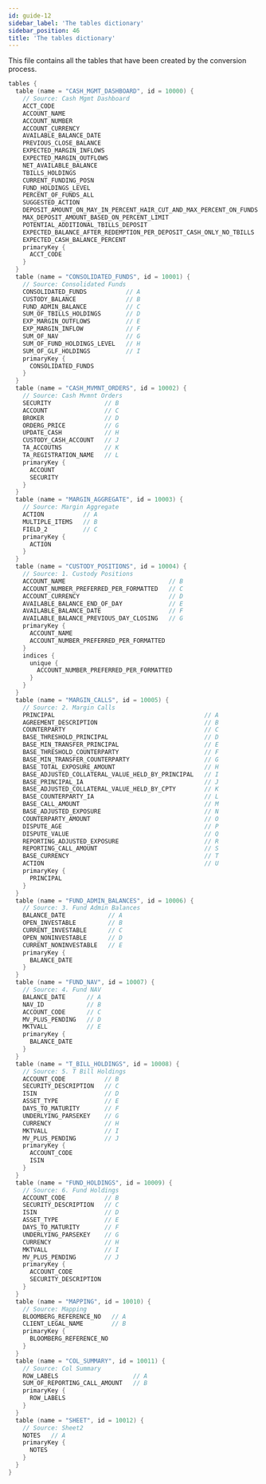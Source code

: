```yaml
---
id: guide-12
sidebar_label: 'The tables dictionary'
sidebar_position: 46
title: 'The tables dictionary'
---
```


This file contains all the tables that have been created by the conversion process.

```kotlin
tables {
  table (name = "CASH_MGMT_DASHBOARD", id = 10000) {
    // Source: Cash Mgmt Dashboard
    ACCT_CODE                                                            // A
    ACCOUNT_NAME                                                         // C
    ACCOUNT_NUMBER                                                       // D
    ACCOUNT_CURRENCY                                                     // E
    AVAILABLE_BALANCE_DATE                                               // H
    PREVIOUS_CLOSE_BALANCE                                               // I
    EXPECTED_MARGIN_INFLOWS                                              // L (aggregation SUMIF(MarginAcccounts,A2,MarginInflows))
    EXPECTED_MARGIN_OUTFLOWS                                             // M (aggregation SUMIF(MarginAcccounts,A2,MarginOutFlows))
    NET_AVAILABLE_BALANCE                                                // N (aggregation MIN(F2,J2)+M2)
    TBILLS_HOLDINGS                                                      // O (aggregation SUMIF(TBillHoldings,A2,TBillSum))
    CURRENT_FUNDING_POSN                                                 // P unable to parse: IFERROR(VLOOKUP(A2,GLFHoldingsRange,3,FALSE),0); see log for details
    FUND_HOLDINGS_LEVEL                                                  // R (aggregation SUMIF(FundAcctRande,A2,FundValues))
    PERCENT_OF_FUNDS_ALL                                                 // S (aggregation R2/Q2)
    SUGGESTED_ACTION                                                     // T (aggregation IF(K22>10%,IF(J22>F22+M22,"SWEEP","CheckReconciliation"),IF(AND(N22>0,S22<=8%),"SWEEP",IF(AND(N22<0,#REF!> 0),"Redeem","Not Able to recommend"))))
    DEPOSIT_AMOUNT_ON_MAY_IN_PERCENT_HAIR_CUT_AND_MAX_PERCENT_ON_FUNDS   // U (aggregation IF(N2>=0,MIN(N2*0.8, Q2*0.08-R2),IF(T2="Redeem",-MIN(-N2,#REF!))))
    MAX_DEPOSIT_AMOUNT_BASED_ON_PERCENT_LIMIT                            // V (aggregation Q2*0.08-R2)
    POTENTIAL_ADDITIONAL_TBILLS_DEPOSIT                                  // W (aggregation MIN(O2, V2-U2))
    EXPECTED_BALANCE_AFTER_REDEMPTION_PER_DEPOSIT_CASH_ONLY_NO_TBILLS    // X (aggregation F3-U3)
    EXPECTED_CASH_BALANCE_PERCENT                                        // Y (aggregation X2/Q2)
    primaryKey {
      ACCT_CODE
    }
  }
  table (name = "CONSOLIDATED_FUNDS", id = 10001) {
    // Source: Consolidated Funds
    CONSOLIDATED_FUNDS           // A
    CUSTODY_BALANCE              // B
    FUND_ADMIN_BALANCE           // C
    SUM_OF_TBILLS_HOLDINGS       // D
    EXP_MARGIN_OUTFLOWS          // E
    EXP_MARGIN_INFLOW            // F
    SUM_OF_NAV                   // G
    SUM_OF_FUND_HOLDINGS_LEVEL   // H
    SUM_OF_GLF_HOLDINGS          // I
    primaryKey {
      CONSOLIDATED_FUNDS
    }
  }
  table (name = "CASH_MVMNT_ORDERS", id = 10002) {
    // Source: Cash Mvmnt Orders
    SECURITY               // B
    ACCOUNT                // C
    BROKER                 // D
    ORDERG_PRICE           // G
    UPDATE_CASH            // H
    CUSTODY_CASH_ACCOUNT   // J
    TA_ACCOUTNS            // K
    TA_REGISTRATION_NAME   // L
    primaryKey {
      ACCOUNT
      SECURITY
    }
  }
  table (name = "MARGIN_AGGREGATE", id = 10003) {
    // Source: Margin Aggregate
    ACTION           // A
    MULTIPLE_ITEMS   // B
    FIELD_2          // C
    primaryKey {
      ACTION
    }
  }
  table (name = "CUSTODY_POSITIONS", id = 10004) {
    // Source: 1. Custody Positions
    ACCOUNT_NAME                             // B
    ACCOUNT_NUMBER_PREFERRED_PER_FORMATTED   // C
    ACCOUNT_CURRENCY                         // D
    AVAILABLE_BALANCE_END_OF_DAY             // E
    AVAILABLE_BALANCE_DATE                   // F
    AVAILABLE_BALANCE_PREVIOUS_DAY_CLOSING   // G
    primaryKey {
      ACCOUNT_NAME
      ACCOUNT_NUMBER_PREFERRED_PER_FORMATTED
    }
    indices {
      unique {
        ACCOUNT_NUMBER_PREFERRED_PER_FORMATTED
      }
    }
  }
  table (name = "MARGIN_CALLS", id = 10005) {
    // Source: 2. Margin Calls
    PRINCIPAL                                          // A
    AGREEMENT_DESCRIPTION                              // B
    COUNTERPARTY                                       // C
    BASE_THRESHOLD_PRINCIPAL                           // D
    BASE_MIN_TRANSFER_PRINCIPAL                        // E
    BASE_THRESHOLD_COUNTERPARTY                        // F
    BASE_MIN_TRANSFER_COUNTERPARTY                     // G
    BASE_TOTAL_EXPOSURE_AMOUNT                         // H
    BASE_ADJUSTED_COLLATERAL_VALUE_HELD_BY_PRINCIPAL   // I
    BASE_PRINCIPAL_IA                                  // J
    BASE_ADJUSTED_COLLATERAL_VALUE_HELD_BY_CPTY        // K
    BASE_COUNTERPARTY_IA                               // L
    BASE_CALL_AMOUNT                                   // M
    BASE_ADJUSTED_EXPOSURE                             // N
    COUNTERPARTY_AMOUNT                                // O
    DISPUTE_AGE                                        // P
    DISPUTE_VALUE                                      // Q
    REPORTING_ADJUSTED_EXPOSURE                        // R
    REPORTING_CALL_AMOUNT                              // S
    BASE_CURRENCY                                      // T
    ACTION                                             // U
    primaryKey {
      PRINCIPAL
    }
  }
  table (name = "FUND_ADMIN_BALANCES", id = 10006) {
    // Source: 3. Fund Admin Balances
    BALANCE_DATE            // A
    OPEN_INVESTABLE         // B
    CURRENT_INVESTABLE      // C
    OPEN_NONINVESTABLE      // D
    CURRENT_NONINVESTABLE   // E
    primaryKey {
      BALANCE_DATE
    }
  }
  table (name = "FUND_NAV", id = 10007) {
    // Source: 4. Fund NAV
    BALANCE_DATE      // A
    NAV_ID            // B
    ACCOUNT_CODE      // C
    MV_PLUS_PENDING   // D
    MKTVALL           // E
    primaryKey {
      BALANCE_DATE
    }
  }
  table (name = "T_BILL_HOLDINGS", id = 10008) {
    // Source: 5. T Bill Holdings
    ACCOUNT_CODE           // B
    SECURITY_DESCRIPTION   // C
    ISIN                   // D
    ASSET_TYPE             // E
    DAYS_TO_MATURITY       // F
    UNDERLYING_PARSEKEY    // G
    CURRENCY               // H
    MKTVALL                // I
    MV_PLUS_PENDING        // J
    primaryKey {
      ACCOUNT_CODE
      ISIN
    }
  }
  table (name = "FUND_HOLDINGS", id = 10009) {
    // Source: 6. Fund Holdings
    ACCOUNT_CODE           // B
    SECURITY_DESCRIPTION   // C
    ISIN                   // D
    ASSET_TYPE             // E
    DAYS_TO_MATURITY       // F
    UNDERLYING_PARSEKEY    // G
    CURRENCY               // H
    MKTVALL                // I
    MV_PLUS_PENDING        // J
    primaryKey {
      ACCOUNT_CODE
      SECURITY_DESCRIPTION
    }
  }
  table (name = "MAPPING", id = 10010) {
    // Source: Mapping
    BLOOMBERG_REFERENCE_NO   // A
    CLIENT_LEGAL_NAME        // B
    primaryKey {
      BLOOMBERG_REFERENCE_NO
    }
  }
  table (name = "COL_SUMMARY", id = 10011) {
    // Source: Col Summary
    ROW_LABELS                     // A
    SUM_OF_REPORTING_CALL_AMOUNT   // B
    primaryKey {
      ROW_LABELS
    }
  }
  table (name = "SHEET", id = 10012) {
    // Source: Sheet2
    NOTES   // A
    primaryKey {
      NOTES
    }
  }
}
```